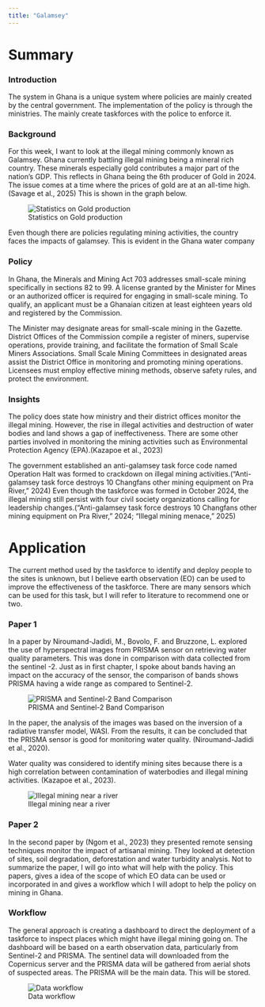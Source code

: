 ```yaml
---
title: "Galamsey"
---
```


# Summary

### Introduction

The system in Ghana is a unique system where policies are mainly created by the central government. The implementation of the policy is through the ministries. The mainly create taskforces with the police to enforce it.

### Background

For this week, I want to look at the illegal mining commonly known as Galamsey. Ghana currently battling illegal mining being a mineral rich country. These minerals especially gold contributes a major part of the nation’s GDP. This reflects in Ghana being the 6th producer of Gold in 2024. The issue comes at a time where the prices of gold are at an all-time high. (Savage et al., 2025) This is shown in the graph below.

![Statistics on Gold production](week_4/Ghana's%20gold%20production.png)

Even though there are policies regulating mining activities, the country faces the impacts of galamsey. This is evident in the Ghana water company

### Policy

In Ghana, the Minerals and Mining Act 703 addresses small-scale mining specifically in sections 82 to 99. A license granted by the Minister for Mines or an authorized officer is required for engaging in small-scale mining. To qualify, an applicant must be a Ghanaian citizen at least eighteen years old and registered by the Commission.

The Minister may designate areas for small-scale mining in the Gazette. District Offices of the Commission compile a register of miners, supervise operations, provide training, and facilitate the formation of Small Scale Miners Associations. Small Scale Mining Committees in designated areas assist the District Office in monitoring and promoting mining operations. Licensees must employ effective mining methods, observe safety rules, and protect the environment.

### Insights

The policy does state how ministry and their district offices monitor the illegal mining. However, the rise in illegal activities and destruction of water bodies and land shows a gap of ineffectiveness. There are some other parties involved in monitoring the mining activities such as Environmental Protection Agency (EPA).(Kazapoe et al., 2023)

The government established an anti-galamsey task force code named Operation Halt was formed to crackdown on illegal mining activities.(“Anti-galamsey task force destroys 10 Changfans other mining equipment on Pra River,” 2024) Even though the taskforce was formed in October 2024, the illegal mining still persist with four civil society organizations calling for leadership changes.(“Anti-galamsey task force destroys 10 Changfans other mining equipment on Pra River,” 2024; “Illegal mining menace,” 2025)

# Application

The current method used by the taskforce to identify and deploy people to the sites is unknown, but I believe earth observation (EO) can be used to improve the effectiveness of the taskforce. There are many sensors which can be used for this task, but I will refer to literature to recommend one or two.

### Paper 1

In a paper by Niroumand-Jadidi, M., Bovolo, F. and Bruzzone, L. explored the use of hyperspectral images from PRISMA sensor on retrieving water quality parameters. This was done in comparison with data collected from the sentinel -2. Just as in first chapter, I spoke about bands having an impact on the accuracy of the sensor, the comparison of bands shows PRISMA having a wide range as compared to Sentinel-2.

![PRISMA and Sentinel-2 Band Comparison](week_4/Bands%20in%20PRISMA%20and%20Sentinel-2.png)

In the paper, the analysis of the images was based on the inversion of a radiative transfer model, WASI. From the results, it can be concluded that the PRISMA sensor is good for monitoring water quality. (Niroumand-Jadidi et al., 2020).

Water quality was considered to identify mining sites because there is a high correlation between contamination of waterbodies and illegal mining activities. (Kazapoe et al., 2023).

![Illegal mining near a river](week_4/galamsey%20in%20water%20bodies.jpg)

### Paper 2

In the second paper by (Ngom et al., 2023) they presented remote sensing techniques monitor the impact of artisanal mining. They looked at detection of sites, soil degradation, deforestation and water turbidity analysis. Not to summarize the paper, I will go into what will help with the policy. This papers, gives a idea of the scope of which EO data can be used or incorporated in and gives a workflow which I will adopt to help the policy on mining in Ghana.

### Workflow

The general approach is creating a dashboard to direct the deployment of a taskforce to inspect places which might have illegal mining going on. The dashboard will be based on a earth observation data, particularly from Sentinel-2 and PRISMA. The sentinel data will downloaded from the Copernicus server and the PRISMA data will be gathered from aerial shots of suspected areas. The PRISMA will be the main data. This will be stored.

![Data workflow](week_4/workflow_1.png)









